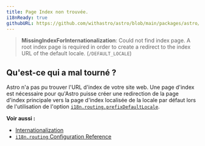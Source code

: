 ```yaml
---
title: Page Index non trouvée.
i18nReady: true
githubURL: https://github.com/withastro/astro/blob/main/packages/astro/src/core/errors/errors-data.ts
---
```


> **MissingIndexForInternationalization**: Could not find index page. A root index page is required in order to create a redirect to the index URL of the default locale. (`/DEFAULT_LOCALE`)

## Qu'est-ce qui a mal tourné ?
Astro n'a pas pu trouver l'URL d'index de votre site web. Une page d'index est nécessaire pour qu'Astro puisse créer une redirection de la page d'index principale vers la page d'index localisée de la locale par défaut lors de l'utilisation de l'option [`i18n.routing.prefixDefaultLocale`](/fr/reference/configuration-reference/#i18nroutingprefixdefaultlocale).

**Voir aussi :**
-  [Internationalization](/fr/guides/internationalization/#routing)
-  [`i18n.routing` Configuration Reference](/fr/reference/configuration-reference/#i18nrouting)

